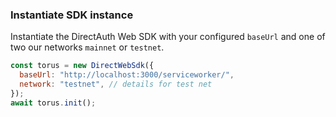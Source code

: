 ### Instantiate SDK instance

Instantiate the DirectAuth Web SDK with your configured `baseUrl` and one of two
our networks `mainnet` or `testnet`.

```javascript
const torus = new DirectWebSdk({
  baseUrl: "http://localhost:3000/serviceworker/",
  network: "testnet", // details for test net
});
await torus.init();
```
